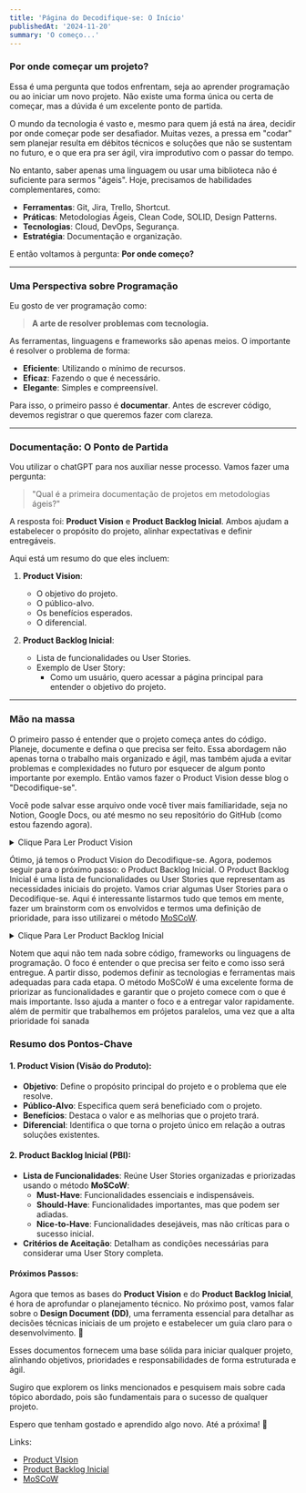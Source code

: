 ```yaml
---
title: 'Página do Decodifique-se: O Início'
publishedAt: '2024-11-20'
summary: 'O começo...'
---
```


### Por onde começar um projeto?

Essa é uma pergunta que todos enfrentam, seja ao aprender programação ou ao iniciar um novo projeto. Não existe uma forma única ou certa de começar, mas a dúvida é um excelente ponto de partida.

O mundo da tecnologia é vasto e, mesmo para quem já está na área, decidir por onde começar pode ser desafiador. Muitas vezes, a pressa em "codar" sem planejar resulta em débitos técnicos e soluções que não se sustentam no futuro, e o que era pra ser ágil, vira improdutivo com o passar do tempo.

No entanto, saber apenas uma linguagem ou usar uma biblioteca não é suficiente para sermos "ágeis". Hoje, precisamos de habilidades complementares, como:

- **Ferramentas**: Git, Jira, Trello, Shortcut.
- **Práticas**: Metodologias Ágeis, Clean Code, SOLID, Design Patterns.
- **Tecnologias**: Cloud, DevOps, Segurança.
- **Estratégia**: Documentação e organização.

E então voltamos à pergunta: **Por onde começo?**

---

### Uma Perspectiva sobre Programação

Eu gosto de ver programação como:

> **A arte de resolver problemas com tecnologia.**

As ferramentas, linguagens e frameworks são apenas meios. O importante é resolver o problema de forma:

- **Eficiente**: Utilizando o mínimo de recursos.
- **Eficaz**: Fazendo o que é necessário.
- **Elegante**: Simples e compreensível.

Para isso, o primeiro passo é **documentar**. Antes de escrever código, devemos registrar o que queremos fazer com clareza.

---

### Documentação: O Ponto de Partida

Vou utilizar o chatGPT para nos auxiliar nesse processo. Vamos fazer uma pergunta:

> "Qual é a primeira documentação de projetos em metodologias ágeis?"

A resposta foi: **Product Vision** e **Product Backlog Inicial**. Ambos ajudam a estabelecer o propósito do projeto, alinhar expectativas e definir entregáveis.

Aqui está um resumo do que eles incluem:

1. **Product Vision**:

   - O objetivo do projeto.
   - O público-alvo.
   - Os benefícios esperados.
   - O diferencial.

2. **Product Backlog Inicial**:

   - Lista de funcionalidades ou User Stories.
   - Exemplo de User Story:
     - Como um usuário, quero acessar a página principal para entender o objetivo do projeto.

---

### Mão na massa

O primeiro passo é entender que o projeto começa antes do código. Planeje, documente e defina o que precisa ser feito. Essa abordagem não apenas torna o trabalho mais organizado e ágil, mas também ajuda a evitar problemas e complexidades no futuro por esquecer de algum ponto importante por exemplo.
Então vamos fazer o Product Vision desse blog o "Decodifique-se".

Você pode salvar esse arquivo onde você tiver mais familiaridade, seja no Notion, Google Docs, ou até mesmo no seu repositório do GitHub (como estou fazendo agora).

<details>
    <summary>Clique Para Ler Product Vision</summary>

# Product Vision - Decodifique-se

## Objetivo do Produto

O Decodifique-se é uma iniciativa que busca consolidar conhecimentos em análise e desenvolvimento de software, além de gestão de projetos utilizando metodologias ágeis. Ele oferece uma abordagem prática e documentada para aprendizado, permitindo que profissionais de tecnologia aprimorem suas habilidades e melhorem seus processos de trabalho.

---

## Público-Alvo

Quem são os usuários ou clientes do produto?

- **Profissionais de Tecnologia**: Desenvolvedores, gerentes de projetos e entusiastas que desejam aprender ou se aperfeiçoar em boas práticas de desenvolvimento e gestão.
- **Iniciantes na Área**: Pessoas que estão começando no mercado e buscam orientações práticas e aplicáveis.
- **Equipes Ágeis**: Grupos que desejam aplicar metodologias ágeis em seus projetos de forma estruturada.

---

## Benefícios

Que problemas o Decodifique-se resolve e quais benefícios ele oferece?

- **Documentação de Processos**: Proporciona um registro claro e detalhado das decisões e estratégias de desenvolvimento, ajudando na reprodução e aprendizado.
- **Aprimoramento Profissional**: Ajuda os usuários a entenderem como planejar, documentar e executar projetos de forma eficiente.
- **Redução de Débitos Técnicos**: Orienta na aplicação de boas práticas, minimizando problemas futuros nos projetos.
- **Referência para Projetos Reais**: Oferece templates e exemplos práticos que podem ser adaptados para diferentes contextos.

---

## Diferencial

O que torna o Decodifique-se único em comparação com outras plataformas ou recursos?

- **Foco em Documentação e Metodologias Ágeis**: Além de ensinar desenvolvimento, o Decodifique-se enfatiza a importância da documentação clara e do planejamento estratégico.
- **Abordagem Prática**: Os conteúdos são baseados em projetos reais, com um passo a passo detalhado que inclui desde a visão do produto até a entrega final.
- **Interdisciplinaridade**: Vai além do desenvolvimento técnico, abordando também habilidades como organização, planejamento e comunicação.

---

## Métricas de Sucesso

Como o sucesso do Decodifique-se será medido?

- **Engajamento**: Número de visitantes no blog e leitores recorrentes.
- **Adoção de Templates**: Downloads ou uso dos templates de documentação disponibilizados.
- **Feedback da Comunidade**: Avaliações positivas e contribuições de usuários.
- **Evolução Pessoal**: Histórias de sucesso de profissionais que aplicaram os conceitos do Decodifique-se em seus projetos.

---

O Decodifique-se é mais do que uma plataforma de aprendizado; é uma ferramenta para transformar a forma como projetos de software são planejados, documentados e executados.

</details>

Ótimo, já temos o Product Vision do Decodifique-se. Agora, podemos seguir para o próximo passo: o Product Backlog Inicial.
O Product Backlog Inicial é uma lista de funcionalidades ou User Stories que representam as necessidades iniciais do projeto. Vamos criar algumas User Stories para o Decodifique-se.
Aqui é interessante listarmos tudo que temos em mente, fazer um brainstorm com os envolvidos e termos uma definição de prioridade, para isso utilizarei o método [MoSCoW](https://www.flowup.me/blog/tecnica-moscow/).

<details>
      <summary>Clique Para Ler Product Backlog Inicial</summary>

# Product Backlog Inicial - Decodifique-se

## Alta Prioridade (Must-Have)

1. **Home Page**

   - **User Story**: Como visitante, quero acessar a página inicial para entender o propósito do Decodifique-se e como ele pode me ajudar.
   - **Critérios de Aceitação**:
     - A página inicial deve exibir uma introdução clara sobre o Decodifique-se.
     - Deve incluir links para o blog, documentação e informações de contato.

2. **Blog**

   - **User Story**: Como visitante, quero acessar posts no blog para aprender sobre práticas e metodologias ágeis.
   - **Critérios de Aceitação**:
     - Listagem de posts do blog com título, resumo e data de publicação.
     - Página de leitura individual de posts.

3. **Estrutura de Documentação**

   - **User Story**: Como desenvolvedor, quero ter acesso a templates e exemplos de documentação para projetos de software.
   - **Critérios de Aceitação**:
     - Página dedicada a templates (ex.: Product Vision, Backlog, DoD).
     - Arquivos disponíveis para download ou consulta online.

---

## Média Prioridade (Should-Have)

4. **Sobre o Decodifique-se**

   - **User Story**: Como visitante, quero acessar uma página "Sobre" para saber mais sobre a proposta do Decodifique-se.
   - **Critérios de Aceitação**:
     - Página descrevendo o objetivo do projeto e informações sobre o autor.

5. **Sistema de Busca**

   - **User Story**: Como visitante, quero buscar por posts e conteúdos específicos no site para encontrar informações rapidamente.
   - **Critérios de Aceitação**:
     - Barra de busca funcional.
     - Resultados relevantes com título e trechos do conteúdo.

6. **Guia de Uso**
   - **User Story**: Como desenvolvedor, quero ter um guia para utilizar os templates e as boas práticas sugeridas pelo Decodifique-se.
   - **Critérios de Aceitação**:
     - Página com instruções detalhadas sobre como usar os templates e aplicar metodologias ágeis.

---

## Baixa Prioridade (Nice-to-Have)

7. **Sistema de Tradução (i18n)**

   - **User Story**: Como visitante, quero acessar o site em português ou inglês para compreender o conteúdo no meu idioma.
   - **Critérios de Aceitação**:
     - Alternância entre idiomas na interface.
     - Tradução completa dos principais conteúdos.

8. **Dashboard de Métricas**

   - **User Story**: Como administrador, quero visualizar métricas de acesso ao site para acompanhar o engajamento dos usuários.
   - **Critérios de Aceitação**:
     - Gráficos com dados de visitantes, posts mais lidos e downloads de templates.

9. **Modo Noturno**

   - **User Story**: Como visitante, quero alternar entre modo claro e modo noturno para melhorar a leitura.
   - **Critérios de Aceitação**:
     - Botão para alternar entre temas.
     - Configuração salva para visitas futuras.

10. **Sistema de Comentários no Blog**
    - **User Story**: Como visitante, quero comentar nos posts para interagir e compartilhar minha opinião.
    - **Critérios de Aceitação**:
      - Comentários moderados antes de publicação.
      - Interface simples para envio de comentários.

---

**Nota**: Este backlog será continuamente refinado durante o desenvolvimento, com base no progresso e no feedback.

</details>

Notem que aqui não tem nada sobre código, frameworks ou linguagens de programação. O foco é entender o que precisa ser feito e como isso será entregue. A partir disso, podemos definir as tecnologias e ferramentas mais adequadas para cada etapa.
O método MoSCoW é uma excelente forma de priorizar as funcionalidades e garantir que o projeto comece com o que é mais importante. Isso ajuda a manter o foco e a entregar valor rapidamente. além de permitir que trabalhemos em prójetos paralelos, uma vez que a alta prioridade foi sanada

### Resumo dos Pontos-Chave

#### **1. Product Vision (Visão do Produto):**

- **Objetivo**: Define o propósito principal do projeto e o problema que ele resolve.
- **Público-Alvo**: Especifica quem será beneficiado com o projeto.
- **Benefícios**: Destaca o valor e as melhorias que o projeto trará.
- **Diferencial**: Identifica o que torna o projeto único em relação a outras soluções existentes.

#### **2. Product Backlog Inicial (PBI):**

- **Lista de Funcionalidades**: Reúne User Stories organizadas e priorizadas usando o método **MoSCoW**:
  - **Must-Have**: Funcionalidades essenciais e indispensáveis.
  - **Should-Have**: Funcionalidades importantes, mas que podem ser adiadas.
  - **Nice-to-Have**: Funcionalidades desejáveis, mas não críticas para o sucesso inicial.
- **Critérios de Aceitação**: Detalham as condições necessárias para considerar uma User Story completa.

#### **Próximos Passos:**

Agora que temos as bases do **Product Vision** e do **Product Backlog Inicial**, é hora de aprofundar o planejamento técnico. No próximo post, vamos falar sobre o **Design Document (DD)**, uma ferramenta essencial para detalhar as decisões técnicas iniciais de um projeto e estabelecer um guia claro para o desenvolvimento. 🚀

Esses documentos fornecem uma base sólida para iniciar qualquer projeto, alinhando objetivos, prioridades e responsabilidades de forma estruturada e ágil.

Sugiro que explorem os links mencionados e pesquisem mais sobre cada tópico abordado, pois são fundamentais para o sucesso de qualquer projeto.

Espero que tenham gostado e aprendido algo novo. Até a próxima! 🚀

Links:

- [Product VIsion](https://thabyte.com.br/product-vision-o-que-e-como-criar-e-por-que-e-essencial-para-o-sucesso-do-seu-produto/)
- [Product Backlog Inicial](https://gaea.com.br/product-backlog/)
- [MoSCoW](https://www.flowup.me/blog/tecnica-moscow/)

